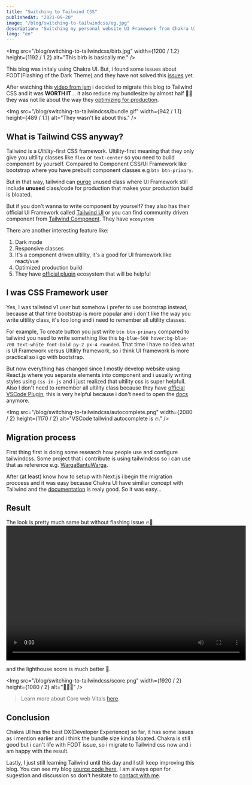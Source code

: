 ```yaml
---
title: "Switching to Tailwind CSS"
publishedAt: "2021-09-20"
image: "/blog/switching-to-tailwindcss/og.jpg"
description: "Switching my personal website UI Framework from Chakra UI to Tailwind CSS"
lang: "en"
---
```


<Img
  src="/blog/switching-to-tailwindcss/birb.jpg"
  width={1200 / 1.2}
  height={1192 / 1.2}
  alt="This birb is basically me."
/>


This blog was initaly using Chakra UI. But, i found some issues about FODT(Flashing of the Dark Theme) and they have not solved this [issues](https://chakra-ui.com/docs/features/color-mode#color-mode-flash-issue) yet.

After watching this [video from jsm](https://www.youtube.com/watch?v=3WCIyNOrzwM&t=1223s) i decided to migrate this blog to Tailwind CSS and it was **WORTH IT**... it also reduce my bundlesize by almost half 🤯🤯 they was not lie about the way they [optimizing for production](https://tailwindcss.com/docs/optimizing-for-production).

<Img
  src="/blog/switching-to-tailwindcss/bundle.gif"
  width={942 / 1.1}
  height={489 / 1.1}
  alt="They wasn't lie about this."
/>

## What is Tailwind CSS anyway?

Tailwind is a *Ultility*-first CSS framework. Ultility-first meaning that they only give you ultility classes like `flex` or `text-center` so you need to build component by yourself. Compared to Component CSS/UI Framework like bootstrap where you have prebuilt component classes e.g `btn btn-primary`.

But in that way, tailwind can [purge](https://tailwindcss.com/docs/optimizing-for-production) unused class where UI Framework still include **unused** class/code for production that makes your production build is bloated.

But if you don't wanna to write component by yourself? they also has their official UI Framework called [Tailwind UI](https://tailwindui.com/) or you can find community driven component from [Tailwind Component](https://tailwindcomponents.com/). They have `ecosystem`

There are another interesting feature like:

1. Dark mode
2. Responsive classes
3. It's a component driven ultility, it's a good for UI framework like react/vue
4. Optimized production build
5. They have [official plugin](https://tailwindcss.com/docs/plugins) ecosystem that will be helpful

## I was CSS Framework user

Yes, I was tailwind v1 user but somehow i prefer to use bootstrap instead, because at that time bootstrap is more popular and i don't like the way you write ultility class, it's too long and i need to remember all ultility classes. 

For example, To create button you just write `btn btn-primary` compared to tailwind you need to write something like this `bg-blue-500 hover:bg-blue-700 text-white font-bold py-2 px-4 rounded`. That time i have no idea what is UI Framework versus Ultility framework, so i think UI framework is more practical so i go with bootstrap.

But now everything has changed since I mostly develop website using React.js where you separate elements into component and i usually writing styles using `css-in-js` and i just realized that ultility css is super helpfull. Also I don't need to remember all ultility class because they have [official VSCode Plugin](https://github.com/tailwindlabs/tailwindcss-intellisense), this is very helpful because i don't need to open the [docs](https://tailwindcss.com/docs) anymore.

<Img
  src="/blog/switching-to-tailwindcss/autocomplete.png"
  width={2080 / 2}
  height={1170 / 2}
  alt="VSCode tailwind autocomplete is 🔥."
/>

## Migration process

First thing first is doing some research how people use and configure tailwindcss. Some project that i contribute is using tailwindcss so i can use that as reference e.g. [WargaBantuWarga](https://github.com/kawalcovid19/wargabantuwarga.com).

After (at least) know how to setup with Next.js i begin the migration proccess and it was easy because Chakra UI have similiar concept with Tailwind and the [documentation](https://tailwindcss.com/docs) is realy good. So it was easy...

## Result

The look is pretty much same but without flashing issue 🔥🤯
<video width="640" height="360" controls>
  <source src="/blog/switching-to-tailwindcss/result.mp4" type="video/mp4" />
</video>

and the lighthouse score is much better 🚀.

<Img
  src="/blog/switching-to-tailwindcss/score.png"
  width={1920 / 2}
  height={1080 / 2}
  alt="🚀🚀🚀"
/>


> Learn more about Core web Vitals [here](https://developers.google.com/search/docs/appearance/core-web-vitals?hl=id). 


## Conclusion

Chakra UI has the best DX(Developer Experience) so far, it has some issues as i mention earlier and i think the bundle size kinda bloated. Chakra is still good but i can't life with FODT issue, so i migrate to Tailwind css now and i am happy with the result.

Lastly, I just still learning Tailwind until this day and I still keep improving this blog. You can see my blog [source code here](https://github.com/radityprtama), I am always open for sugestion and discussion so don't hesitate to [contact with me](/about#contact).

